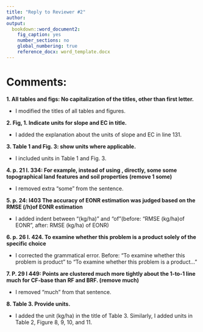 ```yaml
---
title: "Reply to Reviewer #2"
author: 
output:
  bookdown::word_document2:
    fig_caption: yes
    number_sections: no
    global_numbering: true
    reference_docx: word_template.docx
---
```


# Comments:

**1. All tables and figs: No capitalization of the titles, other than first letter.**
<span style="color:blue"> 
 
+ I modified the titles of all tables and figures.
</span>


**2. Fig, 1. Indicate units for slope and EC in title.**
<span style="color:blue"> 
 
+ I added the explanation about the units of slope and EC in line 131.
</span>


**3. Table 1 and Fig. 3: show units where applicable.**
<span style="color:blue"> 
 
+ I included units in Table 1 and Fig. 3. 
</span>


**4. p. 21 l. 334: For example, instead of using , directly, some some topographical land features and soil properties (remove 1 some)**
<span style="color:blue"> 
 
+ I removed extra "some" from the sentence.
</span>


**5. p. 24: l403 The accuracy of EONR estimation was judged based on the RMSE (/h)of EONR estimation**
<span style="color:blue"> 
 
+ I added indent between "(kg/ha)" and "of"(before: "RMSE (kg/ha)of EONR", after: RMSE (kg/ha) of EONR)
</span>


**6. p. 26 l. 424. To examine whether this problem is a product solely of the specific choice**
<span style="color:blue">  

+ I corrected the grammatical error. Before: "To examine whether this problem is product" to "To examine whether this problem is a product..." 
</span>


**7. P. 29 l 449: Points are clustered much more tightly about the 1-to-1 line much for CF-base than RF and BRF. (remove much)**
<span style="color:blue">  

+ I removed "much" from that sentence.
</span>


**8. Table 3. Provide units.**
<span style="color:blue"> 

+ I added the unit (kg/ha) in the title of Table 3. Similarly, I added units in Table 2, Figure 8, 9, 10, and 11.  
</span>

